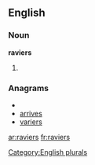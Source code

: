 ==English==

===Noun===
'''raviers'''

# {{plural of|[[ravier]]}}

===Anagrams===
* {{alphagram|aeirrsv}}
* [[arrives#English|arrives]]
* [[variers#English|variers]]

[[Category:English plurals]]

[[ar:raviers]]
[[fr:raviers]]